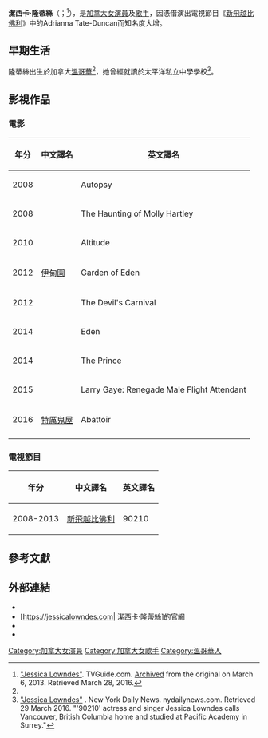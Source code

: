 {{藝人
|英文名=Jessica Lowndes
|語言=[[英語|英語]]
|代表作=《[[新飛越比佛利|新飛越比佛利]]》
|type=女演員
|name=潔西卡·隆蒂絲
|image=File:Jessica Lowndes 2009.jpg|birth_name=
|birth_date={{Birth_date_and_age|1988|11|8}}
|birth_place={{加拿大}}[[溫哥華|溫哥華]]
|years_active=2005年至今
| imdb     = 2057726
|website=http://jessicalowndes.com/}}
'''潔西卡·隆蒂絲'''（{{lang-en|'''Jessica Lowndes'''}}；{{bd|1988年|11月8日}}<ref name=tvguide193628>[http://www.tvguide.com/celebrities/jessica-lowndes/193628/ "Jessica Lowndes"]. TVGuide.com. [https://web.archive.org/web/20160306042147/http://www.tvguide.com/celebrities/jessica-lowndes/193628/ Archived] from the original on March 6, 2013. Retrieved March 28, 2016.</ref>），是[[加拿大|加拿大]][[女演員|女演員]]及[[歌手|歌手]]，因憑借演出電視節目《[[新飛越比佛利|新飛越比佛利]]》中的Adrianna Tate-Duncan而知名度大增。

==早期生活==
隆蒂絲出生於加拿大[[溫哥華|溫哥華]]<ref name=tvguide193628/>，她曾經就讀於太平洋私立中學學校<ref>[http://www.nydailynews.com/entertainment/canada-day-sexiest-canadian-imports-gallery-1.81543?pmSlide=1.1387247 "Jessica Lowndes"] {{Wayback|url=http://www.nydailynews.com/entertainment/canada-day-sexiest-canadian-imports-gallery-1.81543?pmSlide=1.1387247 |date=20160409101525 }}. New York Daily News. nydailynews.com. Retrieved 29 March 2016. "'90210' actress and singer Jessica Lowndes calls Vancouver, British Columbia home and studied at Pacific Academy in Surrey."</ref>。

== 影視作品 ==
=== 電影 ===
{| class="wikitable"
! 年分
! 中文譯名 
! 英文譯名
|-
| 2008
| {{link-en|屍體解剖|Autopsy (2008 film)}}
| Autopsy
|-
| 2008
| {{link-en|惡靈契約|The Haunting of Molly Hartley}}
| The Haunting of Molly Hartley
|-
| 2010
| {{link-en|高空驚魂|Altitude (film)}}
| Altitude
|-
| 2012
| [[伊甸園_(電影)|伊甸園]]
| Garden of Eden
|-
| 2012
| {{link-en|惡魔嘉年華|The Devil's Carnival}}
| The Devil's Carnival
|-
| 2014
| {{link-en|伊甸 (電影)|Eden (2014 Spanish film)}}
| Eden 
|-
| 2014 
| {{link-en|王子 (電影)|The Prince (2014 film)}}
| The Prince 
|-
| 2015
| {{link-en|拉裏·蓋耶：一個叛變的男空乘員的故事|Larry Gaye: Renegade Male Flight Attendant}}
| Larry Gaye: Renegade Male Flight Attendant
|-
| 2016
| [[特厲鬼屋|特厲鬼屋]]
| Abattoir
|-
|}

=== 電視節目 ===
{| class="wikitable"
! 年分
! 中文譯名 
! 英文譯名
|-
| 2008-2013
| [[新飛越比佛利|新飛越比佛利]]
| 90210
|}

== 參考文獻 ==
{{Reflist}}

== 外部連結 ==
{{Commons category|Jessica Lowndes}}
* {{IMDb name|2057726}}
*[https://jessicalowndes.com| 潔西卡·隆蒂絲]{{dead link|date=2018年3月 |bot=InternetArchiveBot |fix-attempted=yes }}的官網
* {{twitter|jessicalowndes}}
*{{Facebook|jessicaSlowndes}}

{{Authority control}}
{{DEFAULTSORT:Lowndes, Jessica}}
[[Category:加拿大女演員|Category:加拿大女演員]]
[[Category:加拿大女歌手|Category:加拿大女歌手]]
[[Category:溫哥華人|Category:溫哥華人]]